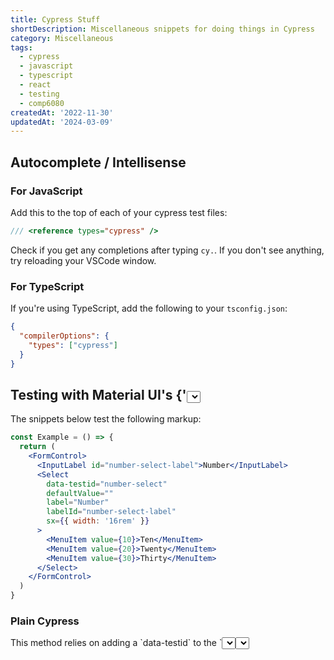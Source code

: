 ```yaml
---
title: Cypress Stuff
shortDescription: Miscellaneous snippets for doing things in Cypress
category: Miscellaneous
tags:
  - cypress
  - javascript
  - typescript
  - react
  - testing
  - comp6080
createdAt: '2022-11-30'
updatedAt: '2024-03-09'
---
```


## Autocomplete / Intellisense

### For JavaScript

Add this to the top of each of your cypress test files:

```js
/// <reference types="cypress" />
```

Check if you get any completions after typing `cy.`. If you don't see anything,
try reloading your VSCode window.

### For TypeScript

If you're using TypeScript, add the following to your `tsconfig.json`:

```json
{
  "compilerOptions": {
    "types": ["cypress"]
  }
}
```

## Testing with Material UI's {'<Select>'} Component

The snippets below test the following markup:

```jsx
const Example = () => {
  return (
    <FormControl>
      <InputLabel id="number-select-label">Number</InputLabel>
      <Select
        data-testid="number-select"
        defaultValue=""
        label="Number"
        labelId="number-select-label"
        sx={{ width: '16rem' }}
      >
        <MenuItem value={10}>Ten</MenuItem>
        <MenuItem value={20}>Twenty</MenuItem>
        <MenuItem value={30}>Thirty</MenuItem>
      </Select>
    </FormControl>
  )
}
```

### Plain Cypress

<Note variant="warning">
  This method relies on adding a `data-testid` to the `<Select>`, and doesn't
  best reflect how an actual user would use it.
</Note>

```js
it('should work', () => {
  // Find the select using its `data-testid`
  cy.get('[data-testid="number-select"]')
    // alias the input for use later
    .as('number-select')
    // Click it
    .click()

  // Find the listbox that contains the options
  cy.get('[role="listbox"]')
    // Find the option with the value you want to click
    .get('[role="option"][data-value="20"]')
    // Click it
    .click()

  // Find the select by its alias
  cy.get('@number-select')
    // Check that value was selected correctly
    .contains(/twenty/i)
})
```

### With `@testing-library/cypress`

<Note variant="info">
  This method requires that the select have a label, where the `id` on the
  label equals the `labelId` prop on the Select. It's a bit more work, but it's
  probably what you'd want anyway (having a label for the `<Select>`) and makes
  your component more accessible.
</Note>

```js
it('should work', () => {
  // Find the select by its label
  cy.findByLabelText(/number/i)
    // alias the input for use later
    .as('number-select')
    // Click it
    .click()

  // Find the listbox that contains the options by its label text
  cy.findByLabelText(/number/i, { selector: '[role="listbox"]' })
    // Find the option with the value you want to click by the text that's shown
    .findByText(/twenty/i, { selector: '[role="option"]' })
    // Click it
    .click()

  // Get the select by its alias
  cy.get('@number-select')
    // Check that value was selected correctly
    .contains(/twenty/i)
})
```

<Note variant="info">
  Remember to add `import '@testing-library/cypress/add-commands'` to
  `cypress/support/commands.js`. See more details
  [here](https://testing-library.com/docs/cypress-testing-library/intro).
</Note>

## Run Commands

You can run any shell command using `cy.exec`. For example, if you want to run a
command before each test, you can add the following **adjacent** to your
individual test cases.

```js
beforeEach(() => {
  cy.exec('echo "this is from cypress"')
  cy.visit('http://localhost:3000')
})

/** Your tests here */
```
